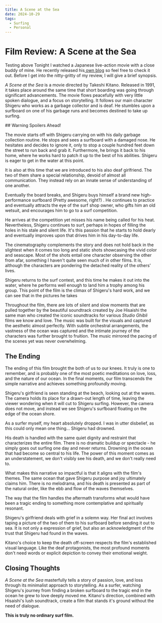 ```yaml
---
title: A Scene at the Sea
date: 2024-10-29
tags:
  - Surfing
  - Personal
---
```


# Film Review: A Scene at the Sea

<CustomImage src="https://raw.githubusercontent.com/michael-kudrik/BlogPosts/main/images/SeaScene/A_Scene_at_the_Sea_004.jpg" alt="Surfboard next to trash" />

Testing above
Tonight I watched a Japanese live-action movie with a close buddy of mine. He recently released his[ own blog](https://www.ericbuecklers.studio/blog) so feel free to check it out. Before I get into the nitty-gritty of my review, I will give a brief synopsis. 

*A Scene at the Sea*  is a movie directed by Takeshi Kitano. Released in 1991, it takes place around the same time that short boarding was going through significant advancements. The movie flows peacefully with very little spoken dialogue, and a focus on storytelling. It follows our main character Shigeru who works as a garbage collector and is deaf. He stumbles upon a surfboard on one of his garbage runs and becomes destined to take up surfing. 

<CustomImage src="https://raw.githubusercontent.com/michael-kudrik/BlogPosts/main/images/SeaScene/SceneAtTheSea1.jpg" alt="Image of shoreline during surf contest"/>
## Warning Spoilers Ahead!

The movie starts off with Shigeru carrying on with his daily garbage collection routine. He stops and sees a surfboard with a damaged nose. He hesitates and decides to ignore it, only to stop a couple hundred feet down the street to run back and grab it. Furthermore, he brings it back to his home, where he works hard to patch it up to the best of his abilities. Shigeru is eager to get in the water at this point.

It is also at this time that we are introduced to his also deaf girlfriend. The two of them share a special relationship, devoid of almost all communication. They instead rely on an innate sense of understanding of one another. 

<CustomImage src="https://raw.githubusercontent.com/michael-kudrik/BlogPosts/main/images/SeaScene/ShigeruAndGirl.png" alt="Shigeru and his girlfriend"/>
  
Eventually the board breaks, and Shigeru buys himself a brand new high-performance surfboard (Pretty awesome, right?) .  He continues to practice and eventually attracts the eye of the surf shop owner, who gifts him an old wetsuit, and encourages him to go to a surf competition. 

He arrives at the competition yet misses his name being called for his heat. Nevertheless, Shigeru continues to surf, perhaps in hopes of filling the holes in his stale and silent life. It's this passion that he starts to hold dearly and eventually improves upon that drives him in his day-to-day life.

The cinematography complements the story and does not hold back in the slightest when it comes too long and static shots showcasing the vivid color and seascape. Most of the shots entail one character observing the other from afar, something I haven't quite seen much of in other films. It is, although the characters are pondering the detached reality of the others' lives. 

Shigeru returns to the surf contest, and this time he makes it out into the water, where he performs well enough to land him a trophy among his group. This point of the film is the climax of Shigeru's hard work, and we can see that in the pictures he takes 

<CustomImage src="https://raw.githubusercontent.com/michael-kudrik/BlogPosts/main/images/SeaScene/A_Scene_at_the_Sea_037.jpg" alt="Surf contest"/>

Throughout the film, there are lots of silent and slow moments that are pulled together by the beautiful soundtrack created by Joe Hisaishi the same man who created the iconic soundtracks for various *Studio Ghibli* films we know and love. The music was built for the visuals and captured the aesthetic almost perfectly. With subtle orchestral arrangements, the vastness of the ocean was captured and the intimate journey of the characters was further brought to fruition. The music mirrored the pacing of the scenes yet was never overwhelming.

## The Ending

The ending of this film brought the both of us to our knees. It truly is one to remember, and is probably one of the most poetic meditations on love, loss, and the nature of our ocean. In the final moments, our film transcends the simple narrative and achieves something profoundly moving. 

<CustomImage src="https://raw.githubusercontent.com/michael-kudrik/BlogPosts/main/images/SeaScene/A_Scene_at_the_Sea_047.jpg" alt="surfboard adrift on the shore"/>

Shigeru's girlfriend is seen standing at the beach, looking out at the waves. The camera holds its place for a drawn-out length of time, leaving the viewer wondering when it will cut to Shigeru surfing. However, the camera does not move, and instead we see Shigeru's surfboard floating on the edge of the ocean shore. 

As a surfer myself, my heart absolutely dropped. I was in utter disbelief, as this could only mean one thing... Shigeru had drowned.  

His death is handled with the same quiet dignity and restraint that characterizes the entire film. There is no dramatic buildup or spectacle - he simply goes out surfing one day and never returns. Drowning in the ocean that had become so central to his life. The power of this moment comes as an understatement, we don't visibly see his death, and we don't really need to. 

What makes this narrative so impactful is that it aligns with the film's themes. The same ocean that gave Shigeru purpose and joy ultimately claims him. There is no melodrama, and his death is presented as part of the natural order, like the ebb and flow of the waves themselves. 

<CustomImage src="https://raw.githubusercontent.com/michael-kudrik/BlogPosts/main/images/SeaScene/A_Scene_at_the_Sea_050.jpg" alt="saying goodbye to shigeru"/>

The way that the film handles the aftermath transforms what would have been a tragic ending to something more contemplative and spiritually resonant. 

Shigeru's girlfriend deals with grief in a solemn way. Her final act involves taping a picture of the two of them to his surfboard before sending it out to sea. It is not only a expression of grief, but also an acknowledgment of the trust that Shigeru had found in the waves.

Kitano's choice to keep the death off-screen respects the film's established visual language. Like the deaf protagonists, the most profound moments don't need words or explicit depiction to convey their  emotional weight. 

## Closing Thoughts

<CustomImage src="https://raw.githubusercontent.com/michael-kudrik/BlogPosts/main/images/SeaScene/A_Scene_at_the_Sea_052.jpg" alt="Shigeru and Coworker enjoying dinner" />

*A Scene at the Sea* masterfully tells a story of passion, love, and loss through its minimalist approach to storytelling. As a surfer, watching Shigeru's journey from finding a broken surfboard to the tragic end in the ocean he grew to love deeply moved me. Kitano's direction, combined with Hisaishi's lush soundtrack, create a film that stands it's ground without the need of dialogue. 

**This is truly no ordinary surf film.**